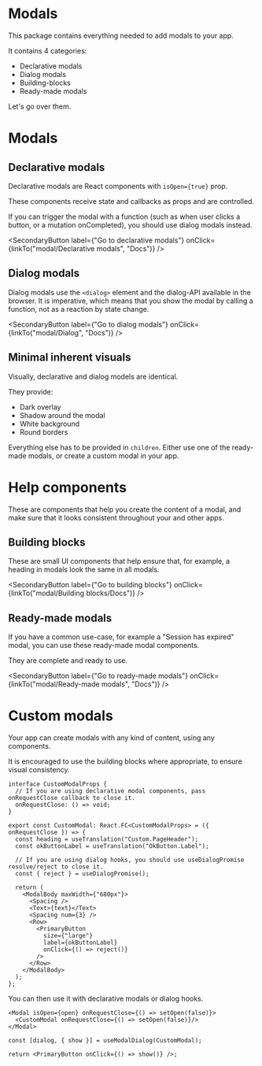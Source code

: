 
<Meta title="modal" />

# Modals

This package contains everything needed to add modals to your app.

It contains 4 categories:

- Declarative modals
- Dialog modals
- Building-blocks
- Ready-made modals

Let's go over them.

# Modals

## Declarative modals

Declarative modals are React components with `isOpen={true}` prop.

These components receive state and callbacks as props and are controlled.

If you can trigger the modal with a function (such as when user clicks a button, or a mutation onCompleted),
you should use dialog modals instead.

<SecondaryButton
  label={"Go to declarative modals"}
  onClick={linkTo("modal/Declarative modals", "Docs")}
/>

## Dialog modals

Dialog modals use the `<dialog>` element and the dialog-API available in the browser.
It is imperative, which means that you show the modal by calling a function, not as a reaction by state change.

<SecondaryButton
  label={"Go to dialog modals"}
  onClick={linkTo("modal/Dialog", "Docs")}
/>

## Minimal inherent visuals

Visually, declarative and dialog models are identical.

They provide:

- Dark overlay
- Shadow around the modal
- White background
- Round borders

Everything else has to be provided in `children`.
Either use one of the ready-made modals, or create a custom modal in your app.

# Help components

These are components that help you create the content of a modal, and make sure
that it looks consistent throughout your and other apps.

## Building blocks

These are small UI components that help ensure that, for example, a heading
in modals look the same in all modals.

<SecondaryButton
  label={"Go to building blocks"}
  onClick={linkTo("modal/Building blocks/Docs")}
/>

## Ready-made modals

If you have a common use-case, for example a "Session has expired" modal,
you can use these ready-made modal components.

They are complete and ready to use.

<SecondaryButton
  label={"Go to ready-made modals"}
  onClick={linkTo("modal/Ready-made modals", "Docs")}
/>

# Custom modals

Your app can create modals with any kind of content, using any components.

It is encouraged to use the building blocks where appropriate, to ensure visual consistency.

```tsx
interface CustomModalProps {
  // If you are using declarative modal components, pass onRequestClose callback to close it.
  onRequestClose: () => void;
}

export const CustomModal: React.FC<CustomModalProps> = ({ onRequestClose }) => {
  const heading = useTranslation("Custom.PageHeader");
  const okButtonLabel = useTranslation("OkButton.Label");

  // If you are using dialog hooks, you should use useDialogPromise resolve/reject to close it.
  const { reject } = useDialogPromise();

  return (
    <ModalBody maxWidth={"680px"}>
      <Spacing />
      <Text>{text}</Text>
      <Spacing num={3} />
      <Row>
        <PrimaryButton
          size={"large"}
          label={okButtonLabel}
          onClick={() => reject()}
        />
      </Row>
    </ModalBody>
  );
};
```

You can then use it with declarative modals or dialog hooks.

```tsx
<Modal isOpen={open} onRequestClose={() => setOpen(false)}>
  <CustomModal onRequestClose={() => setOpen(false)}/>
</Modal>
```

```tsx
const [dialog, { show }] = useModalDialog(CustomModal);

return <PrimaryButton onClick={() => show()} />;
```
